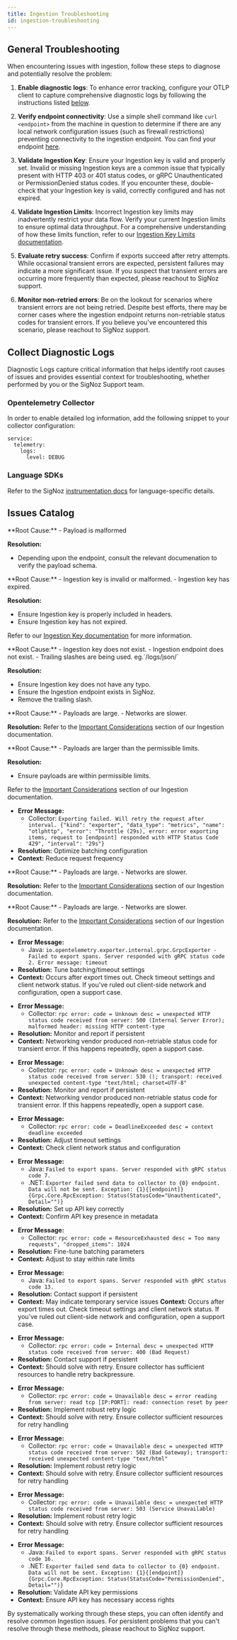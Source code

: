 ```yaml
---
title: Ingestion Troubleshooting
id: ingestion-troubleshooting
---
```


## General Troubleshooting

When encountering issues with ingestion, follow these steps to diagnose and potentially resolve the problem:

1. **Enable diagnostic logs**: To enhance error tracking, configure your OTLP client to capture comprehensive diagnostic logs by following the instructions listed [below](#collect-diagnostic-logs).

2. **Verify endpoint connectivity**: Use a simple shell command like `curl <endpoint>` from the machine in question to determine if there are any local network configuration issues (such as firewall restrictions) preventing connectivity to the ingestion endpoint. You can find your endpoint [here](/docs/ingestion/signoz-cloud/overview/).

3. **Validate Ingestion Key**: Ensure your Ingestion key is valid and properly set. Invalid or missing Ingestion keys are a common issue that typically present with HTTP 403 or 401 status codes, or gRPC Unauthenticated or PermissionDenied status codes. If you encounter these, double-check that your Ingestion key is valid, correctly configured and has not expired.

4. **Validate Ingestion Limits**: Incorrect Ingestion key limits may inadvertently restrict your data flow. Verify your current Ingestion limits to ensure optimal data throughput. For a comprehensive understanding of how these limits function, refer to our [Ingestion Key Limits documentation](/docs/ingestion/signoz-cloud/keys/).

5. **Evaluate retry success**: Confirm if exports succeed after retry attempts. While occasional transient errors are expected, persistent failures may indicate a more significant issue. If you suspect that transient errors are occurring more frequently than expected, please reachout to SigNoz support.

6. **Monitor non-retried errors**: Be on the lookout for scenarios where transient errors are not being retried. Despite best efforts, there may be corner cases where the ingestion endpoint returns non-retriable status codes for transient errors. If you believe you've encountered this scenario, please reachout to SigNoz support.

## Collect Diagnostic Logs
Diagnostic Logs capture critical information that helps identify root causes of issues and provides essential context for troubleshooting, whether performed by you or the SigNoz Support team.

### Opentelemetry Collector
In order to enable detailed log information, add the following snippet to your collector configuration:
```
service:
  telemetry:
    logs:
      level: DEBUG
```

### Language SDKs
Refer to the SigNoz [instrumentation docs](/docs/instrumentation/) for language-specific details.

## Issues Catalog

<Tabs>
<TabItem value="http" label="HTTP Protocol" default>

<Tabs>
<TabItem value="400" label="Bad Request" default>
**Root Cause:**
  - Payload is malformed

**Resolution:** 
  - Depending upon the endpoint, consult the relevant documenation to verify the payload schema.

</TabItem>

<TabItem value="401" label="Unauthorized" default>
**Root Cause:**
  - Ingestion key is invalid or malformed.
  - Ingestion key has expired.

**Resolution:** 
  - Ensure Ingestion key is properly included in headers. 
  - Ensure Ingestion key has not expired.

Refer to our [Ingestion Key documentation](/docs/ingestion/signoz-cloud/keys/) for more information.
</TabItem>

<TabItem value="404" label="Not Found" default>
**Root Cause:**
  - Ingestion key does not exist.
  - Ingestion endpoint does not exist. 
  - Trailing slashes are being used. eg.`/logs/json/`

**Resolution:** 
  - Ensure Ingestion key does not have any typo. 
  - Ensure the Ingestion endpoint exists in SigNoz.
  - Remove the trailing slash.

</TabItem>

<TabItem value="408" label="Request Timeout">
**Root Cause:**
  - Payloads are large.
  - Networks are slower.

**Resolution:** 
Refer to the [Important Considerations](/docs/ingestion/signoz-cloud/overview/#important-considerations) section of our Ingestion documentation.

</TabItem>

<TabItem value="413" label="Content Too Large">
**Root Cause:**
  - Payloads are larger than the permissible limits.

**Resolution:** 
  - Ensure payloads are within permissible limits.

Refer to the [Important Considerations](/docs/ingestion/signoz-cloud/overview/#important-considerations) section of our Ingestion documentation.

</TabItem>

<TabItem value="429" label="Too Many Requests">

- **Error Message:**
  - Collector: `Exporting failed. Will retry the request after interval. {"kind": "exporter", "data_type": "metrics", "name": "otlphttp", "error": "Throttle (29s), error: error exporting items, request to [endpoint] responded with HTTP Status Code 429", "interval": "29s"}`
- **Resolution:** Optimize batching configuration
- **Context:** Reduce request frequency

</TabItem>

<TabItem value="499" label="Client closed the connection">
**Root Cause:**
  - Payloads are large.
  - Networks are slower.

**Resolution:** 
Refer to the [Important Considerations](/docs/ingestion/signoz-cloud/overview/#important-considerations) section of our Ingestion documentation.

</TabItem>

<TabItem value="503|504" label="Service Unavailable|Gateway Timeout">
**Root Cause:**
  - Payloads are large.
  - Networks are slower.

**Resolution:** 
Refer to the [Important Considerations](/docs/ingestion/signoz-cloud/overview/#important-considerations) section of our Ingestion documentation.

</TabItem>

</Tabs>

</TabItem>
<TabItem value="grpc" label="gRPC Protocol">

<Tabs>
<TabItem value="code2" label="Unknown Error (Code 2)" default>

<Tabs>
<TabItem value="timeout" label="Timeout" default>

- **Error Message:**
  - Java: `io.opentelemetry.exporter.internal.grpc.GrpcExporter - Failed to export spans. Server responded with gRPC status code 2. Error message: timeout`
- **Resolution:** Tune batching/timeout settings
- **Context:** Occurs after export times out. Check timeout settings and client network status. If you've ruled out client-side network and configuration, open a support case.

</TabItem>
<TabItem value="http500" label="HTTP 500">

- **Error Message:**
  - Collector: `rpc error: code = Unknown desc = unexpected HTTP status code received from server: 500 (Internal Server Error); malformed header: missing HTTP content-type`
- **Resolution:** Monitor and report if persistent
- **Context:** Networking vendor produced non-retriable status code for transient error. If this happens repeatedly, open a support case.

</TabItem>
<TabItem value="http530" label="HTTP 530">

- **Error Message:**
  - Collector: `rpc error: code = Unknown desc = unexpected HTTP status code received from server: 530 (); transport: received unexpected content-type "text/html; charset=UTF-8"`
- **Resolution:** Monitor and report if persistent
- **Context:** Networking vendor produced non-retriable status code for transient error. If this happens repeatedly, open a support case.

</TabItem>
</Tabs>

</TabItem>
<TabItem value="code4" label="Deadline Exceeded (Code 4)">

- **Error Message:**
  - Collector: `rpc error: code = DeadlineExceeded desc = context deadline exceeded`
- **Resolution:** Adjust timeout settings
- **Context:** Check client network status and configuration

</TabItem>
<TabItem value="code7" label="Authentication Failure (Code 7)">

- **Error Message:**
  - Java: `Failed to export spans. Server responded with gRPC status code 7.`
  - .NET: `Exporter failed send data to collector to {0} endpoint. Data will not be sent. Exception: {1}{[endpoint]}{Grpc.Core.RpcException: Status(StatusCode="Unauthenticated", Detail="")}`
- **Resolution:** Set up API key correctly
- **Context:** Confirm API key presence in metadata

</TabItem>
<TabItem value="code8" label="Resource Exhaustion (Code 8)">

- **Error Message:**
  - Collector: `rpc error: code = ResourceExhausted desc = Too many requests", "dropped_items": 1024`
- **Resolution:** Fine-tune batching parameters
- **Context:** Adjust to stay within rate limits

</TabItem>
<TabItem value="code13" label="Internal Error (Code 13)">

<Tabs>
<TabItem value="server" label="Server" default>

- **Error Message:**
  - Java: `Failed to export spans. Server responded with gRPC status code 13.`
- **Resolution:** Contact support if persistent
- **Context:** May indicate temporary service issues **Context:** Occurs after export times out. Check timeout settings and client network status. If you've ruled out client-side network and configuration, open a support case.

</TabItem>

<TabItem value="http400" label="HTTP 400" default>

- **Error Message:**
  - Collector: `rpc error: code = Internal desc = unexpected HTTP status code received from server: 400 (Bad Request)`
- **Resolution:** Contact support if persistent
- **Context:** Should solve with retry. Ensure collector has sufficient resources to handle retry backpressure.

</TabItem>

</Tabs>
</TabItem>
<TabItem value="code14" label="Service Unavailable (Code 14)">

<Tabs>
<TabItem value="connectionreset" label="Connection Reset" default>

- **Error Message:**
  - Collector: `rpc error: code = Unavailable desc = error reading from server: read tcp [IP:PORT]: read: connection reset by peer`
- **Resolution:** Implement robust retry logic
- **Context:** Should solve with retry. Ensure collector sufficient resources for retry handling

</TabItem>

<TabItem value="http502" label="HTTP 502" default>

- **Error Message:**
  - Collector: `rpc error: code = Unavailable desc = unexpected HTTP status code received from server: 502 (Bad Gateway); transport: received unexpected content-type "text/html"`
- **Resolution:** Implement robust retry logic
- **Context:** Should solve with retry. Ensure collector sufficient resources for retry handling

</TabItem>

<TabItem value="http503" label="HTTP 503" default>

- **Error Message:**
  - Collector: `rpc error: code = Unavailable desc = unexpected HTTP status code received from server: 503 (Service Unavailable)`
- **Resolution:** Implement robust retry logic
- **Context:** Should solve with retry. Ensure collector sufficient resources for retry handling

</TabItem>

</Tabs>

</TabItem>
<TabItem value="code16" label="Permission Denied (Code 16)">

- **Error Message:**
  - Java: `Failed to export spans. Server responded with gRPC status code 16.`
  - .NET: `Exporter failed send data to collector to {0} endpoint. Data will not be sent. Exception: {1}{[endpoint]}{Grpc.Core.RpcException: Status(StatusCode="PermissionDenied", Detail="")}`
- **Resolution:** Validate API key permissions
- **Context:** Ensure API key has necessary access rights

</TabItem>
</Tabs>

</TabItem>
</Tabs>

By systematically working through these steps, you can often identify and resolve common Ingestion issues. For persistent problems that you can't resolve through these methods, please reachout to SigNoz support.
